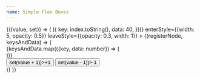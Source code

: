 ```yaml
---
name: Simple Flex Boxes
---
```



<Value initial={2}>
  {({value, set}) => (
    <FlipGroup
      noAnimationOnMount
      changeKey={value}
      keysAndData={Array.from(new Array(value), (_, index) => ({
        key: index.toString(),
        data: 40,
      }))}
      enterStyle={{width: 5, opacity: 0.5}}
      leaveStyle={{opacity: 0.3, width: 1}}
    >
      {(registerNode, keysAndData) => (
        <React.Fragment>
          <div style={{display: "flex", flexWrap: "wrap"}}>
            {keysAndData.map(({key, data: number}) => (
              <div
                key={key}
                style={{
                  width: `${number}%`,
                  height: 50,
                  backgroundColor: `hsl(${number * 5}, 50%, 50%)`,
                  margin: "0 10px 20px",
                  opacity: 1,
                }}
                ref={registerNode(key, {
                  durationMs: 1500,
                })}
              />
            ))}
          </div>
          <div ref={registerNode("buttons", {durationMs: 1500})}>
            <button onClick={() => set(value + 1)}>+1</button>
            <button onClick={() => set(value - 1)}>-1</button>
          </div>
        </React.Fragment>
      )}
    </FlipGroup>
  )}
</Value>
